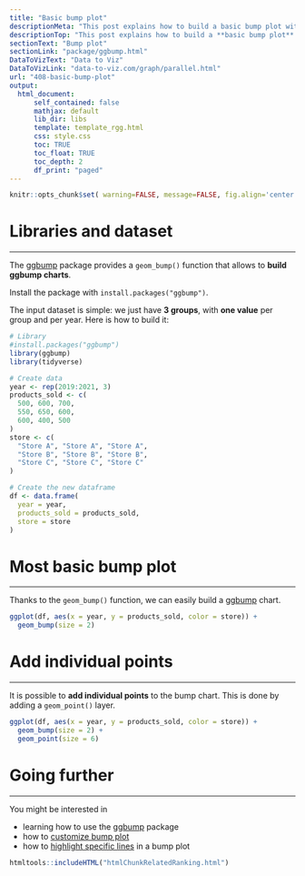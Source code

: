 ```yaml
---
title: "Basic bump plot"
descriptionMeta: "This post explains how to build a basic bump plot with R. It uses the ggbump package, provides reproducible code and explain how input data must be formatted."
descriptionTop: "This post explains how to build a **basic bump plot** with R. It uses the [ggbump](package/ggbump.html) package, provides reproducible code and explain how input data must be formatted.<br><br>For a more <b>advanced usage</b> of ggbump charts, check out [how to customize bump plot](409-customize-bump-plot.html)"
sectionText: "Bump plot"
sectionLink: "package/ggbump.html"
DataToVizText: "Data to Viz"
DataToVizLink: "data-to-viz.com/graph/parallel.html"
url: "408-basic-bump-plot"
output:
  html_document:
      self_contained: false    
      mathjax: default
      lib_dir: libs
      template: template_rgg.html
      css: style.css
      toc: TRUE
      toc_float: TRUE
      toc_depth: 2
      df_print: "paged"
---
```



```r
knitr::opts_chunk$set( warning=FALSE, message=FALSE, fig.align='center')
```

<div class="container">


# Libraries and dataset
***

The [ggbump](package/ggbump.html) package provides a `geom_bump()` function that allows to **build ggbump charts**.

Install the package with `install.packages("ggbump")`.

The input dataset is simple: we just have **3 groups**, with **one value** per group and per year. Here is how to build it:

```r
# Library
#install.packages("ggbump")
library(ggbump)
library(tidyverse)

# Create data
year <- rep(2019:2021, 3)
products_sold <- c(
  500, 600, 700,
  550, 650, 600,
  600, 400, 500
)
store <- c(
  "Store A", "Store A", "Store A",
  "Store B", "Store B", "Store B",
  "Store C", "Store C", "Store C"
)

# Create the new dataframe
df <- data.frame(
  year = year,
  products_sold = products_sold,
  store = store
)
```


# Most basic bump plot
***

Thanks to the `geom_bump()` function, we can easily build a [ggbump](package/ggbump.html) chart.

```r
ggplot(df, aes(x = year, y = products_sold, color = store)) +
  geom_bump(size = 2)
```



# Add individual points
***

It is possible to **add individual points** to the bump chart. This is done by adding a `geom_point()` layer.

```r
ggplot(df, aes(x = year, y = products_sold, color = store)) +
  geom_bump(size = 2) +
  geom_point(size = 6)
```



# Going further
***

You might be interested in

- learning how to use the [ggbump](package/ggbump.html) package
- how to [customize bump plot](409-customize-bump-plot.html)
- how to [highlight specific lines](web-bump-plot-with-highlights.html) in a bump plot



<!-- Close container -->
</div>




```r
htmltools::includeHTML("htmlChunkRelatedRanking.html")
```
